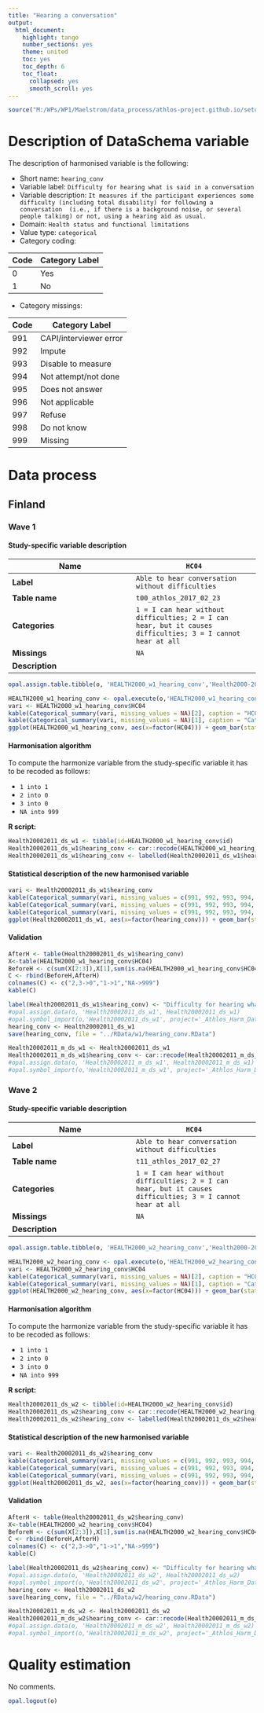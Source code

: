 ```yaml
---
title: "Hearing a conversation"
output:
  html_document:
    highlight: tango
    number_sections: yes
    theme: united
    toc: yes
    toc_depth: 6
    toc_float:
      collapsed: yes
      smooth_scroll: yes
---
```


<!-- ########################################################## --> 

<!-- # Installation, loading packages -->
<!-- **R script:** -->

```r
source("M:/WPs/WP1/Maelstrom/data_process/athlos-project.github.io/setup_iago.r")
```
<!-- ########################################################## --> 



# Description of DataSchema variable

The description of harmonised variable is the following:


* Short name: `hearing_conv`
* Variable label: `Difficulty for hearing what is said in a conversation`
* Variable description: `It measures if the participant experiences some difficulty (including total disability) for following a conversation  (i.e., if there is a background noise, or several people talking) or not, using a hearing aid as usual.`
* Domain: `Health status and functional limitations`
* Value type: `categorical`
* Category coding:

**Code** | **Category Label**
-------- | ------------------
0        | Yes
1        | No
* Category missings: 

**Code** | **Category Label**
----| ------------------
991 | CAPI/interviewer error
992 | Impute
993 | Disable to measure
994 | Not attempt/not done
995 | Does not answer
996 | Not applicable
997 | Refuse
998 | Do not know
999 | Missing

# Data process

## Finland


### Wave 1 

#### Study-specific variable description




| **Name** | `HC04`|
|-|-|
| **Label** | `Able to hear conversation without difficulties` |
| **Table name** | `t00_athlos_2017_02_23` |
| **Categories** | `1 = I can hear without difficulties; 2 = I can hear, but it causes difficulties; 3 = I cannot hear at all` |
| **Missings** | `NA` |
| **Description** |  |


```r
opal.assign.table.tibble(o, 'HEALTH2000_w1_hearing_conv','Health2000-2011.t00_athlos_2017_02_23', variables=list('HC04'), missings = TRUE)
```

```r
HEALTH2000_w1_hearing_conv <- opal.execute(o,'HEALTH2000_w1_hearing_conv')
vari <- HEALTH2000_w1_hearing_conv$HC04
kable(Categorical_summary(vari, missing_values = NA)[2], caption = "HC04")
kable(Categorical_summary(vari, missing_values = NA)[1], caption = "Category")
ggplot(HEALTH2000_w1_hearing_conv, aes(x=factor(HC04))) + geom_bar(stat="count", width=0.4, fill="steelblue") + xlab("Hearing - Difficulties") + ylab("Frequency")
```

#### Harmonisation algorithm

To compute the harmonize variable from the study-specific variable it has to be recoded as follows:

* `1 into 1` 
* `2 into 0` 
* `3 into 0` 
* `NA into 999`

**R script:**
```r
Health20002011_ds_w1 <- tibble(id=HEALTH2000_w1_hearing_conv$id)
Health20002011_ds_w1$hearing_conv <- car::recode(HEALTH2000_w1_hearing_conv$HC04, "1 = '1';2 = '0';3 = '0';NA = '999' ")
Health20002011_ds_w1$hearing_conv <- labelled(Health20002011_ds_w1$hearing_conv, labels = c(Yes=0, No=1,Missing=999, Do_not_know=998, Refuse=997, Not_applicable=996, Does_not_answer=995,  Not_attempt_not_done=994, Disable_to_measure=993, Impute=992, CAPI_interviewer_error=991))
```

#### Statistical description of the new harmonised variable
```r
vari <- Health20002011_ds_w1$hearing_conv
kable(Categorical_summary(vari, missing_values = c(991, 992, 993, 994, 995, 996, 997, 998, 999))[3], caption = "hearing_conv")
kable(Categorical_summary(vari, missing_values = c(991, 992, 993, 994, 995, 996, 997, 998, 999))[1], caption = "Category")
kable(Categorical_summary(vari, missing_values = c(991, 992, 993, 994, 995, 996, 997, 998, 999))[2], caption = "Type of missing")
ggplot(Health20002011_ds_w1, aes(x=factor(hearing_conv))) + geom_bar(stat="count", width=0.4, fill="steelblue") + xlab("Hearing - Difficulties") + ylab("Frequency")
```

#### Validation
```r
AfterH <- table(Health20002011_ds_w1$hearing_conv)
X<-table(HEALTH2000_w1_hearing_conv$HC04)
BeforeH <- c(sum(X[2:3]),X[1],sum(is.na(HEALTH2000_w1_hearing_conv$HC04)))
C <- rbind(BeforeH,AfterH)
colnames(C) <- c("2,3->0","1->1","NA->999")
kable(C)
```






```r

label(Health20002011_ds_w1$hearing_conv) <- "Difficulty for hearing what is said in a conversation"
#opal.assign.data(o, 'Health20002011_ds_w1', Health20002011_ds_w1)
#opal.symbol_import(o,'Health20002011_ds_w1', project='_Athlos_Harm_Dataset')
hearing_conv <- Health20002011_ds_w1
save(hearing_conv, file = "../RData/w1/hearing_conv.RData")

Health20002011_m_ds_w1 <- Health20002011_ds_w1
Health20002011_m_ds_w1$hearing_conv <- car::recode(Health20002011_m_ds_w1$hearing_conv, "c(991, 992, 993, 994, 995, 996, 997,998, 999)=NA")
#opal.assign.data(o, 'Health20002011_m_ds_w1', Health20002011_m_ds_w1)
#opal.symbol_import(o,'Health20002011_m_ds_w1', project='_Athlos_Harm_Dataset')
```



### Wave 2 

#### Study-specific variable description




| **Name** | `HC04`|
|-|-|
| **Label** | `Able to hear conversation without difficulties` |
| **Table name** | `t11_athlos_2017_02_27` |
| **Categories** | `1 = I can hear without difficulties; 2 = I can hear, but it causes difficulties; 3 = I cannot hear at all` |
| **Missings** | `NA` |
| **Description** |  |


```r
opal.assign.table.tibble(o, 'HEALTH2000_w2_hearing_conv','Health2000-2011.t11_athlos_2017_02_27', variables=list('HC04'), missings = TRUE)
```

```r
HEALTH2000_w2_hearing_conv <- opal.execute(o,'HEALTH2000_w2_hearing_conv')
vari <- HEALTH2000_w2_hearing_conv$HC04
kable(Categorical_summary(vari, missing_values = NA)[2], caption = "HC04")
kable(Categorical_summary(vari, missing_values = NA)[1], caption = "Category")
ggplot(HEALTH2000_w2_hearing_conv, aes(x=factor(HC04))) + geom_bar(stat="count", width=0.4, fill="steelblue") + xlab("Hearing - Difficulties") + ylab("Frequency")
```

#### Harmonisation algorithm

To compute the harmonize variable from the study-specific variable it has to be recoded as follows:

* `1 into 1` 
* `2 into 0` 
* `3 into 0` 
* `NA into 999`

**R script:**
```r
Health20002011_ds_w2 <- tibble(id=HEALTH2000_w2_hearing_conv$id)
Health20002011_ds_w2$hearing_conv <- car::recode(HEALTH2000_w2_hearing_conv$HC04, "1 = '1';2 = '0';3 = '0';NA = '999' ")
Health20002011_ds_w2$hearing_conv <- labelled(Health20002011_ds_w2$hearing_conv, labels = c(Yes=0, No=1,Missing=999, Do_not_know=998, Refuse=997, Not_applicable=996, Does_not_answer=995,  Not_attempt_not_done=994, Disable_to_measure=993, Impute=992, CAPI_interviewer_error=991))
```

#### Statistical description of the new harmonised variable
```r
vari <- Health20002011_ds_w2$hearing_conv
kable(Categorical_summary(vari, missing_values = c(991, 992, 993, 994, 995, 996, 997, 998, 999))[3], caption = "hearing_conv")
kable(Categorical_summary(vari, missing_values = c(991, 992, 993, 994, 995, 996, 997, 998, 999))[1], caption = "Category")
kable(Categorical_summary(vari, missing_values = c(991, 992, 993, 994, 995, 996, 997, 998, 999))[2], caption = "Type of missing")
ggplot(Health20002011_ds_w2, aes(x=factor(hearing_conv))) + geom_bar(stat="count", width=0.4, fill="steelblue") + xlab("Hearing - Difficulties") + ylab("Frequency")
```

#### Validation
```r
AfterH <- table(Health20002011_ds_w2$hearing_conv)
X<-table(HEALTH2000_w2_hearing_conv$HC04)
BeforeH <- c(sum(X[2:3]),X[1],sum(is.na(HEALTH2000_w2_hearing_conv$HC04)))
C <- rbind(BeforeH,AfterH)
colnames(C) <- c("2,3->0","1->1","NA->999")
kable(C)
```






```r

label(Health20002011_ds_w2$hearing_conv) <- "Difficulty for hearing what is said in a conversation"
#opal.assign.data(o, 'Health20002011_ds_w2', Health20002011_ds_w2)
#opal.symbol_import(o,'Health20002011_ds_w2', project='_Athlos_Harm_Dataset')
hearing_conv <- Health20002011_ds_w2
save(hearing_conv, file = "../RData/w2/hearing_conv.RData")

Health20002011_m_ds_w2 <- Health20002011_ds_w2
Health20002011_m_ds_w2$hearing_conv <- car::recode(Health20002011_m_ds_w2$hearing_conv, "c(991, 992, 993, 994, 995, 996, 997,998, 999)=NA")
#opal.assign.data(o, 'Health20002011_m_ds_w2', Health20002011_m_ds_w2)
#opal.symbol_import(o,'Health20002011_m_ds_w2', project='_Athlos_Harm_Dataset')
```



# Quality estimation

No comments.


```r
opal.logout(o)
```
